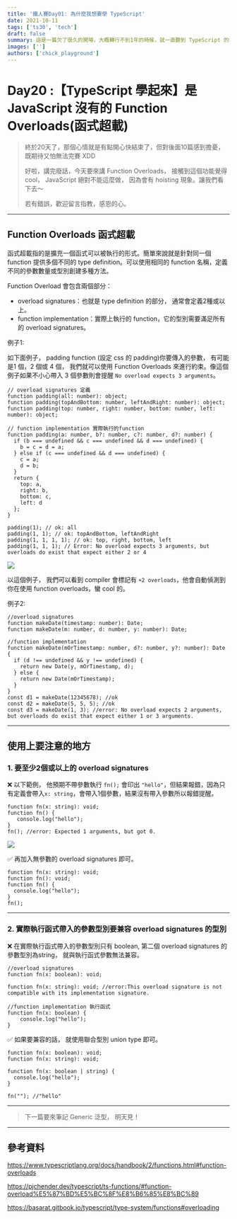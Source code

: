 ```yaml
---
title: '鐵人賽Day01: 為什麼我想要學 TypeScript'
date: 2021-10-11
tags: ['ts30', 'tech']
draft: false
summary: 這是一篇欠了很久的開場，大概轉行不到1年的時候，就一直聽到 TypeScript 的名字，想說到底是啥
images: ['']
authors: ['chick_playground']
---
```


# Day20 :【TypeScript 學起來】是 JavaScript 沒有的 Function Overloads(函式超載)

> 終於20天了，那個心情就是有點開心快結束了，但對後面10篇感到擔憂，既期待又怕無法完賽 XDD
>
> 好啦，講完廢話，今天要來講 Function Overloads， 接觸到這個功能覺得 cool， JavaScript 絕對不能這麼做， 因為會有 hoisting 現象。讓我們看下去～
>
> 若有錯誤，歡迎留言指教，感恩的心。

---

## Function Overloads 函式超載

函式超載指的是擴充一個函式可以被執行的形式。簡單來說就是針對同一個 function 提供多個不同的 type definition。可以使用相同的 function 名稱，定義不同的參數數量或型別創建多種方法。

Function Overload 會包含兩個部分：

- overload signatures：也就是 type definition 的部分， 通常會定義2種或以上。
- function implementation：實際上執行的 function，它的型別需要滿足所有的 overload signatures。

例子1:

如下面例子， padding function (設定 css 的 padding)你要傳入的參數， 有可能是1 個，2 個或 4 個， 我們就可以使用 Function Overloads 來進行約束。像這個例子如果不小心帶入 3 個參數則會提醒 `No overload expects 3 arguments`。

```typescript=
// overload signatures 定義
function padding(all: number): object;
function padding(topAndBottom: number, leftAndRight: number): object;
function padding(top: number, right: number, bottom: number, left: number): object;

// function implementation 實際執行的function
function padding(a: number, b?: number, c?: number, d?: number) {
  if (b === undefined && c === undefined && d === undefined) {
    b = c = d = a;
  } else if (c === undefined && d === undefined) {
    c = a;
    d = b;
  }
  return {
    top: a,
    right: b,
    bottom: c,
    left: d
  };
}

padding(1); // ok: all
padding(1, 1); // ok: topAndBottom, leftAndRight
padding(1, 1, 1, 1); // ok: top, right, bottom, left
padding(1, 1, 1); // Error: No overload expects 3 arguments, but overloads do exist that expect either 2 or 4

```

![](https://i.imgur.com/jUELVJ4.png)

以這個例子， 我們可以看到 compiler 會標記有 `+2 overloads`，他會自動偵測到你在使用 function overloads，蠻 cool 的。

例子2:

```typescript=
//overload signatures
function makeDate(timestamp: number): Date;
function makeDate(m: number, d: number, y: number): Date;

//function implementation
function makeDate(mOrTimestamp: number, d?: number, y?: number): Date {
  if (d !== undefined && y !== undefined) {
    return new Date(y, mOrTimestamp, d);
  } else {
    return new Date(mOrTimestamp);
  }
}
const d1 = makeDate(12345678); //ok
const d2 = makeDate(5, 5, 5); //ok
const d3 = makeDate(1, 3); //error: No overload expects 2 arguments, but overloads do exist that expect either 1 or 3 arguments.
```

---

## 使用上要注意的地方

### 1. 要至少2個或以上的 overload signatures

❌ 以下範例， 他預期不帶參數執行 `fn();` 會印出 `"hello"`，但結果報錯，因為只有定義會帶入`x: string`，會帶入1個參數，結果沒有帶入參數所以報錯提醒。

```typescript=
function fn(x: string): void;
function fn() {
   console.log("hello");
}
fn(); //error: Expected 1 arguments, but got 0.
```

![](https://i.imgur.com/Jmng8Al.png)

✅ 再加入無參數的 overload signatures 即可。

```typescript=
function fn(x: string): void;
function fn(): void;
function fn() {
  console.log("hello");
}
fn();
```

---

### 2. 實際執行函式帶入的參數型別要兼容 overload signatures 的型別

❌ 在實際執行函式帶入的參數型別只有 boolean, 第二個 overload signatures 的參數型別為string， 就與執行函式參數無法兼容。

```typescript=
//overload signatures
function fn(x: boolean): void;

function fn(x: string): void; //error:This overload signature is not compatible with its implementation signature.

//function implementation 執行函式
function fn(x: boolean) {
    console.log("hello");
}
```

✅ 如果要兼容的話， 就使用聯合型別 union type 即可。

```typescript=
function fn(x: boolean): void;
function fn(x: string): void;

function fn(x: boolean | string) {
  console.log("hello");
}

fn(""); //"hello"
```

---

> 下一篇要來筆記 Generic 泛型， 明天見！

---

## 參考資料

https://www.typescriptlang.org/docs/handbook/2/functions.html#function-overloads

https://pjchender.dev/typescript/ts-functions/#function-overload%E5%87%BD%E5%BC%8F%E8%B6%85%E8%BC%89

https://basarat.gitbook.io/typescript/type-system/functions#overloading
